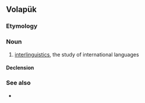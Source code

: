 ==Volapük==

===Etymology===
{{suffix|bevüpük|av|lang=vo}}

===Noun===
{{vo-noun|-}}

# [[interlinguistics]], the study of international languages

====Declension====
{{vo-decl-noun-np}}

===See also===
* {{l|vo|volapükav}}